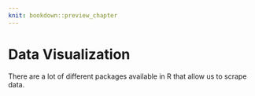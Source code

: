 ```yaml
---
knit: bookdown::preview_chapter
---
```


# Data Visualization

There are a lot of different packages available in R that allow us to scrape data.


